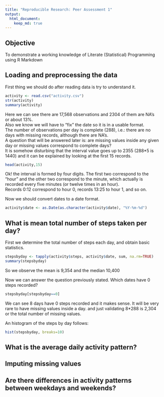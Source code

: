 ```yaml
---
title: "Reproducible Research: Peer Assessment 1"
output: 
  html_document:
    keep_md: true
---
```


## Objective
To demonstrate a working knowledge of Literate (Statistical) Programming
using R Markdown 

## Loading and preprocessing the data
First thing we should do after reading data is try to understand it.

```r
activity <- read.csv("activity.csv")
str(activity)
summary(activity)
```

Here we can see there are 17,568 observations and 2304 of them are NA's or
about 13%.  
Also we know we will have to "fix" the date so it is in a usable format.  
The number of observations per day is complete (288), i.e.: there are no
days with missing records, although there are NA's.  
A question that will be answered later is: are missing values inside any 
given day or missing values correspond to complete days?  
It is somehow disturbing that the interval value goes up to 2355
(288*5 is 1440) and it can be explained by looking at the first 15 records.

```r
head(activity,15)
```

Ok! the interval is formed by four digits. The first two correspond to the
"hour" and the other two correspond to the minute, which actually is recorded
every five minutes (or twelve times in an hour).  
Records 0:12 correspond to hour 0, records 13:25 to hour 1, and so on.

Now we should convert dates to a date format.

```r
activity$date <- as.Date(as.character(activity$date), "%Y-%m-%d")
```

## What is mean total number of steps taken per day?
First we determine the total number of steps each day, and obtain basic 
statistics.

```r
stepsbyday <- tapply(activity$steps, activity$date, sum, na.rm=TRUE)
summary(stepsbyday)
``` 

So we observe the mean is 9,354 and the median 10,400

Now we can answer the question previously stated. Which dates have 0 steps
recorded?
```r
stepsbyday[stepsbyday==0]
```

We can see 8 days have 0 steps recorded and it makes sense. It will be very
rare to have missing values inside a day. and just validating 8*288 is 2,304
or the total number of missing values.

An histogram of the steps by day follows: 
```r
hist(stepsbyday, breaks=10)
```   

## What is the average daily activity pattern?



## Imputing missing values



## Are there differences in activity patterns between weekdays and weekends?
